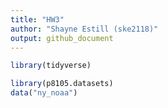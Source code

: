 ```yaml
---
title: "HW3"
author: "Shayne Estill (ske2118)"
output: github_document
---
```


```r
library(tidyverse)
```

```r
library(p8105.datasets)
data("ny_noaa")
```







